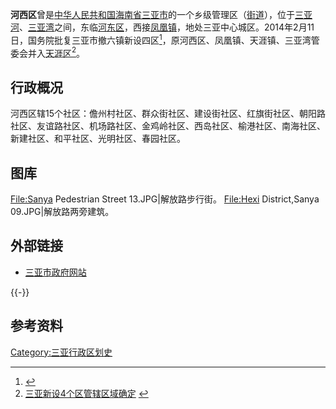 {{Infobox Settlement
| name = 河西区
| image_skyline = 
| imagesize = 
| image_caption = 
| image_flag = 
| image_shield = 
| pushpin_map = 
| pushpin_label_position = bottom
| subdivision_type = 国家
| subdivision_name = {{PRC}}
| subdivision_type1 = [[中华人民共和国行政区划|省]]
| subdivision_name1 = [[海南省|海南省]]
| subdivision_type2 = [[海南省行政区划|市]]
| subdivision_name2 =  [[三亚市|三亚市]]
| elevation_m = 
| elevation_ft = 
| area_total_km2 = 
| population_as_of = 
| population_total = 
| population_density_km2 = 
| timezone = [[北京时间|北京时间]]
| utc_offset = +8
| timezone_DST = 
| utc_offset_DST = 
| latd = 
| latm = 
| lats = 
| latNS = 
| longd = 
| longm = 
| longs = 
| longEW = 
| postal_code_type = 邮政编码
| postal_code = 572002
| blank_name = 电话区号
| blank_info = 0898
| website = 
}}
'''河西区'''曾是[[中华人民共和国|中华人民共和国]][[海南省|海南省]][[三亚市|三亚市]]的一个乡级管理区（[[街道_(行政区划)|街道]]），位于[[三亚河|三亚河]]、[[三亚湾|三亚湾]]之间，东临[[河东区_(三亚市)|河东区]]，西接[[凤凰镇|凤凰镇]]，地处三亚中心城区。2014年2月11日，国务院批复三亚市撤六镇新设四区<ref>{{Cite web |url=http://www.chinanews.com/gn/2014/02-10/5820026.shtml |title=国务院批准三亚市撤六乡镇设四区 |accessdate=2018-12-08 |archive-date=2018-12-09 |archive-url=https://web.archive.org/web/20181209124505/http://www.chinanews.com/gn/2014/02-10/5820026.shtml |dead-url=no }}</ref>，原河西区、凤凰镇、天涯镇、三亚湾管委会并入[[天涯区|天涯区]]<ref>[http://www.sanya.gov.cn/publicfiles/business/htmlfiles/mastersite/gzdt/201406/128245.html 三亚新设4个区管辖区域确定] {{webarchive|url=https://web.archive.org/web/20160809001143/http://www.sanya.gov.cn/publicfiles/business/htmlfiles/mastersite/gzdt/201406/128245.html |date=2016-08-09 }}</ref>。

== 行政概况 ==
河西区辖15个社区：儋州村社区、群众街社区、建设街社区、红旗街社区、朝阳路社区、友谊路社区、机场路社区、金鸡岭社区、西岛社区、榆港社区、南海社区、新建社区、和平社区、光明社区、春园社区。

== 图库 ==
<gallery>
File:Sanya Pedestrian Street 13.JPG|解放路步行街。
File:Hexi District,Sanya 09.JPG|解放路两旁建筑。
</gallery>

==外部链接==
*[http://www.sanya.gov.cn/ 三亚市政府网站] {{Wayback|url=http://www.sanya.gov.cn/ |date=20090806063109 }}

{{-}}
==参考资料==
{{REFLIST}}
[[Category:三亚行政区划史|Category:三亚行政区划史]]